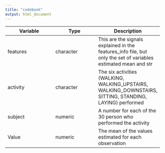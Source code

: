 ```yaml
---
title: "codebook"
output: html_document
---
```


| Variable  | Type | Description |
|--------|-------|---------|
|features|character| This are the signals explained in the features_info file, but only the set of variables estimated mean and str|
| activity | character | The six activities (WALKING, WALKING_UPSTAIRS, WALKING_DOWNSTAIRS, SITTING, STANDING, LAYING) performed |
| subject | numeric | A number for each of the 30 person who performed the activity |
| Value | numeric | The mean of the values estimated for each observation |
     